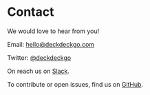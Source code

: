 
<Meta title="Miscellaneous/Contact" />

# Contact

We would love to hear from you!

Email: [hello@deckdeckgo.com](mailto:hello@deckdeckgo.com)

Twitter: [@deckdeckgo](https://twitter.com/deckdeckgo)

On reach us on [Slack](https://join.slack.com/t/deckdeckgo/shared_invite/enQtNzM0NjMwOTc3NTI0LTBlNmFhODNhYmRkMWUxZmU4ZTQ2MDJiNjlmYWZiODNjMDU5OGRjYThlZmZjMTc5YmQ3MzUzMDlhMzk0ZDgzMDY).

To contribute or open issues, find us on [GitHub](https://github.com/deckgo/deckdeckgo).

[deckdeckgo]: https://deckdeckgo.com
